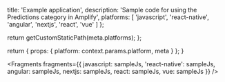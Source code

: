 
  title: 'Example application',
  description: 'Sample code for using the Predictions category in Amplify',
  platforms: [
    'javascript',
    'react-native',
    'angular',
    'nextjs',
    'react',
    'vue'
  ]
};

  return getCustomStaticPath(meta.platforms);
};

  return {
    props: {
      platform: context.params.platform,
      meta
    }
  };
}


<Fragments
  fragments={{
    javascript: sampleJs,
    'react-native': sampleJs,
    angular: sampleJs,
    nextjs: sampleJs,
    react: sampleJs,
    vue: sampleJs
  }}
/>
